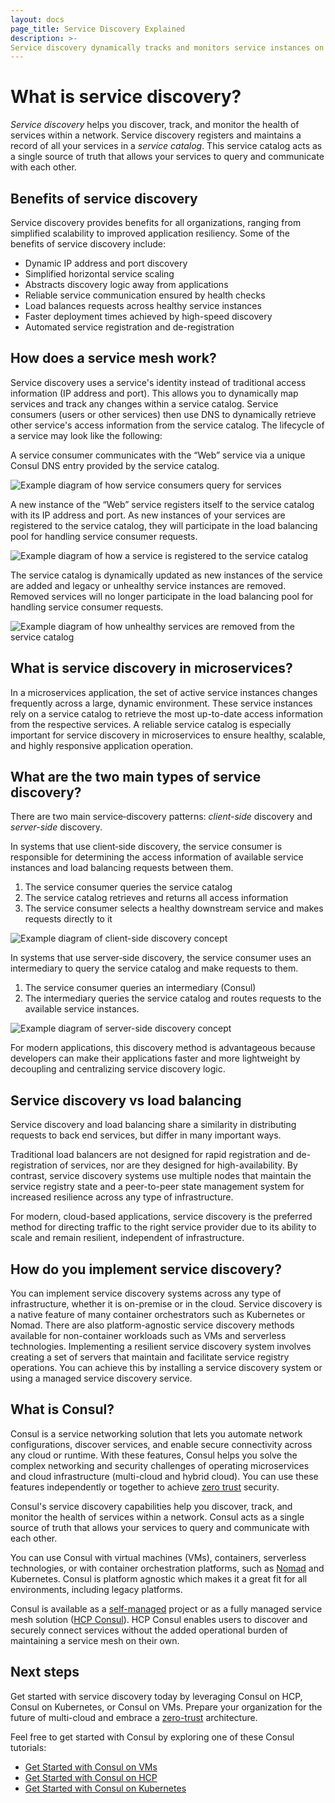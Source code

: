 ```yaml
---
layout: docs
page_title: Service Discovery Explained
description: >-
Service discovery dynamically tracks and monitors service instances on your network and makes them discoverable through DNS queries. Learn about the benefits of service discovery and how it works.
---
```


# What is service discovery?

_Service discovery_ helps you discover, track, and monitor the health of services within a network. Service discovery registers and maintains a record of all your services in a _service catalog_. This service catalog acts as a single source of truth that allows your services to query and communicate with each other.

## Benefits of service discovery

Service discovery provides benefits for all organizations, ranging from simplified scalability to improved application resiliency. Some of the benefits of service discovery include:

- Dynamic IP address and port discovery
- Simplified horizontal service scaling
- Abstracts discovery logic away from applications
- Reliable service communication ensured by health checks
- Load balances requests across healthy service instances
- Faster deployment times achieved by high-speed discovery
- Automated service registration and de-registration

## How does a service mesh work?

Service discovery uses a service's identity instead of traditional access information (IP address and port). This allows you to dynamically map services and track any changes within a service catalog. Service consumers (users or other services) then use DNS to dynamically retrieve other service's access information from the service catalog. The lifecycle of a service may look like the following:

A service consumer communicates with the “Web” service via a unique Consul DNS entry provided by the service catalog.

![Example diagram of how service consumers query for services](/img/what_is_service_discovery\_1.png)

A new instance of the “Web” service registers itself to the service catalog with its IP address and port. As new instances of your services are registered to the service catalog, they will participate in the load balancing pool for handling service consumer requests.

![Example diagram of how a service is registered to the service catalog](/img/what_is_service_discovery\_2.png)

The service catalog is dynamically updated as new instances of the service are added and legacy or unhealthy service instances are removed. Removed services will no longer participate in the load balancing pool for handling service consumer requests.

![Example diagram of how unhealthy services are removed from the service catalog](/img/what_is_service_discovery\_3.png)

## What is service discovery in microservices?

In a microservices application, the set of active service instances changes frequently across a large, dynamic environment. These service instances rely on a service catalog to retrieve the most up-to-date access information from the respective services. A reliable service catalog is especially important for service discovery in microservices to ensure healthy, scalable, and highly responsive application operation.

## What are the two main types of service discovery?

There are two main service‑discovery patterns: _client-side_ discovery and _server-side_ discovery.

In systems that use client‑side discovery, the service consumer is responsible for determining the access information of available service instances and load balancing requests between them.

1. The service consumer queries the service catalog
1. The service catalog retrieves and returns all access information
1. The service consumer selects a healthy downstream service and makes requests directly to it

![Example diagram of client-side discovery concept](/img/what_is_service_discovery\_4.png)

In systems that use server‑side discovery, the service consumer uses an intermediary to query the service catalog and make requests to them.

1. The service consumer queries an intermediary (Consul)
1. The intermediary queries the service catalog and routes requests to the available service instances.

![Example diagram of server-side discovery concept](/img/what_is_service_discovery\_5.png)

For modern applications, this discovery method is advantageous because developers can make their applications faster and more lightweight by decoupling and centralizing service discovery logic.

## Service discovery vs load balancing

Service discovery and load balancing share a similarity in distributing requests to back end services, but differ in many important ways.

Traditional load balancers are not designed for rapid registration and de-registration of services, nor are they designed for high-availability. By contrast, service discovery systems use multiple nodes that maintain the service registry state and a peer-to-peer state management system for increased resilience across any type of infrastructure.

For modern, cloud-based applications, service discovery is the preferred method for directing traffic to the right service provider due to its ability to scale and remain resilient, independent of infrastructure.

## How do you implement service discovery?

You can implement service discovery systems across any type of infrastructure, whether it is on-premise or in the cloud. Service discovery is a native feature of many container orchestrators such as Kubernetes or Nomad. There are also platform-agnostic service discovery methods available for non-container workloads such as VMs and serverless technologies. Implementing a resilient service discovery system involves creating a set of servers that maintain and facilitate service registry operations. You can achieve this by installing a service discovery system or using a managed service discovery service.

## What is Consul?

Consul is a service networking solution that lets you  automate network configurations, discover services, and enable secure connectivity across any cloud or runtime. With these features, Consul helps you solve the complex networking and security challenges of operating microservices and cloud infrastructure (multi-cloud and hybrid cloud). You can use these features independently or together to achieve [zero trust](https://www.hashicorp.com/solutions/zero-trust-security) security.

Consul's service discovery capabilities help you discover, track, and monitor the health of services within a network. Consul acts as a single source of truth that allows your services to query and communicate with each other.

You can use Consul with virtual machines (VMs), containers, serverless technologies, or with container orchestration platforms, such as [Nomad](https://www.nomadproject.io/) and Kubernetes. Consul is platform agnostic which makes it a great fit for all environments, including legacy platforms.

Consul is available as a [self-managed](/downloads) project or as a fully managed service mesh solution ([HCP Consul](https://portal.cloud.hashicorp.com/sign-in?utm_source=consul_docs)). HCP Consul enables users to discover and securely connect services without the added operational burden of maintaining a service mesh on their own.

## Next steps

Get started with service discovery today by leveraging Consul on HCP, Consul on Kubernetes, or Consul on VMs. Prepare your organization for the future of multi-cloud and embrace a [zero-trust](https://www.hashicorp.com/solutions/zero-trust-security) architecture.

Feel free to get started with Consul by exploring one of these Consul tutorials:

- [Get Started with Consul on VMs](https://learn.hashicorp.com/collections/consul/getting-started)
- [Get Started with Consul on HCP](https://learn.hashicorp.com/collections/consul/cloud-get-started)
- [Get Started with Consul on Kubernetes](https://learn.hashicorp.com/collections/consul/gs-consul-service-mesh)
